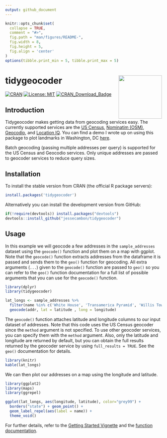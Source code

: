 ```yaml
---
output: github_document
---
```


<!-- README.md is generated from README.Rmd. Please edit that file directly and reknit -->

```r
knitr::opts_chunk$set(
  collapse = TRUE,
  comment = "#>",
  fig.path = "man/figures/README-",
  fig.width = 8,
  fig.height = 5,
  fig.align = 'center'
)
options(tibble.print_min = 5, tibble.print_max = 5)
```

# tidygeocoder <a href='https://jessecambon.github.io/tidygeocoder/'><img src='man/figures/tidygeocoder_hex.png' align="right" height="139" /></a>

<!-- badges: start -->
[![CRAN](https://www.r-pkg.org/badges/version/tidygeocoder)](https://cran.r-project.org/package=tidygeocoder)
[![License: MIT](https://img.shields.io/badge/License-MIT-yellow.svg)](https://github.com/jessecambon/tidygeocoder/blob/master/LICENSE.md)
[![CRAN\_Download\_Badge](http://cranlogs.r-pkg.org/badges/grand-total/tidygeocoder)](https://CRAN.R-project.org/package=tidygeocoder)
<!-- badges: end -->

## Introduction

Tidygeocoder makes getting data from geocoding services easy. The currently supported services are the [US Census](https://geocoding.geo.census.gov/), [Nominatim (OSM)](https://nominatim.org), [Geocodio](https://www.geocod.io/), and [Location IQ](https://locationiq.com/). You can find a demo I wrote up on using this package to plot landmarks in Washington, DC [here](https://jessecambon.github.io/2019/11/11/tidygeocoder-demo.html). 

Batch geocoding (passing multiple addresses per query) is supported for the US Census and Geocodio services. Only unique addresses are passed to geocoder services to reduce query sizes.

## Installation

To install the stable version from CRAN (the official R package servers):

```r
install.packages('tidygeocoder')
```

Alternatively you can install the development version from GitHub:

```r
if(!require(devtools)) install.packages("devtools")
devtools::install_github("jessecambon/tidygeocoder")
```

## Usage

In this example we will geocode a few addresses in the `sample_addresses` dataset using the `geocode()` function and plot them on a map with ggplot. Note that the `geocode()` function extracts addresses from the dataframe it is passed and sends them to the `geo()` function for geocoding. All extra arguments (`...`) given to the `geocode()` function are passed to `geo()` so you can refer to the `geo()` function documentation for a full list of possible arguments that you can use for the `geocode()` function.


```r
library(dplyr)
library(tidygeocoder)

lat_longs <- sample_addresses %>% 
  filter(name %in% c('White House', 'Transamerica Pyramid', 'Willis Tower')) %>%
  geocode(addr, lat = latitude , long = longitude)
```

The `geocode()` function attaches latitude and longitude columns to our input dataset of addresses. Note that this code uses the US Census geocoder since the `method` argument is not specified. To use other geocoder services, you can specify them with the `method` argument. Also, only the latitude and longitude are returned by default, but you can obtain the full results returned by the geocoder service by using `full_results = TRUE`. See the `geo()` documentation for details.

```r
library(knitr)
kable(lat_longs)
```

We can then plot our addresses on a map using the longitude and latitude.

```r
library(ggplot2)
library(maps)
library(ggrepel)

ggplot(lat_longs, aes(longitude, latitude), color="grey99") +
  borders("state") + geom_point() + 
  geom_label_repel(aes(label = name)) + 
  theme_void()
```

For further details, refer to the [Getting Started Vignette](https://jessecambon.github.io/tidygeocoder/articles/tidygeocoder.html) and the [function documentation](https://jessecambon.github.io/tidygeocoder/reference/index.html).
